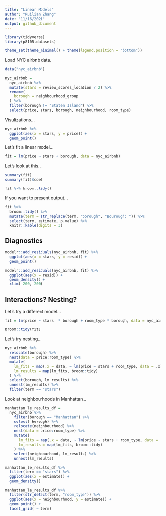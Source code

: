 ```yaml
---
title: "Linear Models"
author: "Ruilian Zhang"
date: "11/16/2021"
output: github_document
---
```


```r
library(tidyverse)
library(p8105.datasets)

theme_set(theme_minimal() + theme(legend.position = "bottom"))
```


Load NYC airbnb data.

```r
data("nyc_airbnb")

nyc_airbnb =
  nyc_airbnb %>% 
  mutate(stars = review_scores_location / 2) %>% 
  rename(
    borough = neighbourhood_group
  ) %>% 
  filter(borough != "Staten Island") %>% 
  select(price, stars, borough, neighbourhood, room_type)
```

Visulizations...

```r
nyc_airbnb %>% 
  ggplot(aes(x = stars, y = price)) +
  geom_point()
```


Let's fit a linear model...

```r
fit = lm(price ~ stars + borough, data = nyc_airbnb)
```

Let's look at this...

```r
summary(fit)
summary(fit)$coef

fit %>% broom::tidy()
```

If you want to present output...

```r
fit %>% 
  broom::tidy() %>% 
  mutate(term = str_replace(term, "borough", "Bourough: ")) %>% 
  select(term, estimate, p.value) %>% 
  knitr::kable(digits = 3)
```


## Diagnostics

```r
modelr::add_residuals(nyc_airbnb, fit) %>% 
  ggplot(aes(x = stars, y = resid)) +
  geom_point()

modelr::add_residuals(nyc_airbnb, fit) %>% 
  ggplot(aes(x = resid)) +
  geom_density() +
  xlim(-200, 200)
```


## Interactions? Nesting?

Let's try a different model...

```r
fit = lm(price ~ stars  * borough + room_type * borough, data = nyc_airbnb)

broom::tidy(fit)
```

Let's try nesting...

```r
nyc_airbnb %>% 
  relocate(borough) %>% 
  nest(data = price:room_type) %>% 
  mutate(
    lm_fits = map(.x = data, ~ lm(price ~ stars + room_type, data = .x)),
    lm_results = map(lm_fits, broom::tidy)
  ) %>% 
  select(borough, lm_results) %>% 
  unnest(lm_results) %>% 
  filter(term == "stars")
```

Look at neighbourhoods in Manhattan...

```r
manhattan_le_results_df = 
  nyc_airbnb %>% 
    filter(borough == "Manhattan") %>% 
    select(-borough) %>% 
    relocate(neighbourhood) %>% 
    nest(data = price:room_type) %>% 
    mutate(
      lm_fits = map(.x = data, ~ lm(price ~ stars + room_type, data = .x)),
      lm_results = map(lm_fits, broom::tidy)
    ) %>% 
    select(neighbourhood, lm_results) %>% 
    unnest(lm_results)

manhattan_le_results_df %>% 
  filter(term == "stars") %>% 
  ggplot(aes(x = estimate)) +
  geom_density()

manhattan_le_results_df %>% 
  filter(str_detect(term, "room_type")) %>% 
  ggplot(aes(x = neighbourhood, y = estimate)) +
  geom_point() +
  facet_grid( ~ term)
  
```

